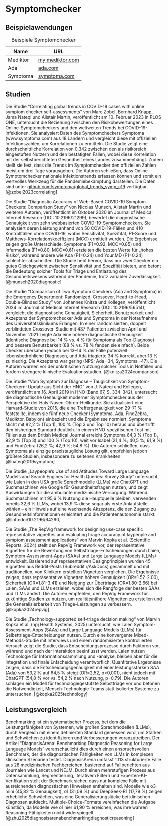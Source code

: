 # Symptomchecker

## Beispielawendungen

| Name      | URL                         |
|-----------|-----------------------------|
| Mediktor  | [my.mediktor.com](https://my.mediktor.com/de) |
| Ada       | [ada.com](https://ada.com/)             |
| Symptoma  | [symptoma.com](https://www.symptoma.com/) |

: Beispiele Symptomchecker

## Studien

Die Studie "Correlating global trends in COVID-19 cases with online symptom checker self-assessments" von Marc Zobel, Bernhard Knapp, Jama Nateqi und Alistair Martin, veröffentlicht am 10. Februar 2023 in PLOS ONE, untersucht die Beziehung zwischen den Risikobewertungen eines Online-Symptomcheckers und den weltweiten Trends bei COVID-19-Infektionen. Sie analysiert Daten des Symptomcheckers Symptoma (www.symptoma.com) aus 18 Ländern und vergleicht diese mit offiziellen Infektionszahlen, um Korrelationen zu ermitteln. Die Studie zeigt eine durchschnittliche Korrelation von 0,342 zwischen den als risikoreich eingestuften Nutzern und den bestätigten Fällen, wobei diese Korrelation mit der selbstberichteten Gesundheit eines Landes zusammenhängt. Zudem stellt sie fest, dass die Trends im Symptomchecker den offiziellen Zahlen meist um drei Tage vorausgehen. Die Autoren schließen, dass Online-Symptomchecker nationale Infektionstrends erfassen können und somit ein wertvolles Werkzeug für die Pandemiebekämpfung darstellen. Die Daten sind unter [github.com/symptoma/global_trends_symp_c19](https://github.com/symptoma/global_trends_symp_c19) verfügbar. [@zobel2023correlating]

Die Studie "Diagnostic Accuracy of Web-Based COVID-19 Symptom Checkers: Comparison Study" von Nicolas Munsch, Alistair Martin und weiteren Autoren, veröffentlicht im Oktober 2020 im Journal of Medical Internet Research (DOI: 10.2196/21299), bewertet die diagnostische Genauigkeit von zehn webbasierten COVID-19-Symptomcheckern. Sie analysiert deren Leistung anhand von 50 COVID-19-Fällen und 410 Kontrollfällen ohne COVID-19, wobei Sensitivität, Spezifität, F1-Score und Matthews-Korrelationskoeffizient (MCC) ermittelt wurden. Die Ergebnisse zeigen große Unterschiede: Symptoma (F1=0.92, MCC=0.85) und Infermedica (F1=0.80, MCC=0.61) erzielten die besten Werte für „hohes Risiko“, während andere wie Ada (F1=0.24) und Your.MD (F1=0.24) schlechter abschnitten. Die Studie hebt hervor, dass nur zwei Checker ein gutes Gleichgewicht zwischen Sensitivität und Spezifität bieten, und betont die Bedeutung solcher Tools für Triage und Entlastung des Gesundheitswesens während der Pandemie, trotz variabler Zuverlässigkeit. [@munsch2020diagnostic]

Die Studie "Comparison of Two Symptom Checkers (Ada and Symptoma) in the Emergency Department: Randomized, Crossover, Head-to-Head, Double-Blinded Study" von Johannes Knitza und Kollegen, veröffentlicht 2024 im Journal of Medical Internet Research (DOI: 10.2196/56514), vergleicht die diagnostische Genauigkeit, Sicherheit, Benutzbarkeit und Akzeptanz der Symptomchecker Ada und Symptoma in der Notaufnahme des Universitätsklinikums Erlangen. In einer randomisierten, doppelt verblindeten Crossover-Studie mit 437 Patienten zwischen April und November 2021 zeigte Ada eine höhere diagnostische Genauigkeit (identische Diagnose bei 14 % vs. 4 % für Symptoma als Top-Diagnose) und bessere Benutzbarkeit (88 % vs. 78 % fanden sie einfach). Beide Checker übersahen jedoch bei 13–14 % der Fälle potenziell lebensbedrohliche Diagnosen, und Ada triagierte 34 % korrekt, aber 13 % zu niedrig. Die Akzeptanz war gering (NPS: Ada –34, Symptoma –47). Die Autoren warnen vor der unkritischen Nutzung solcher Tools in Notfällen und fordern strengere klinische Evaluationsstudien. [@knitza2024comparison]

Die Studie "Vom Symptom zur Diagnose – Tauglichkeit von Symptom-Checkern: Update aus Sicht der HNO" von J. Nateqi und Kollegen, veröffentlicht am 16. April 2019 in HNO (Band 67, S. 334–342), untersucht die diagnostische Genauigkeit moderner Symptomchecker aus der Perspektive der Hals-Nasen-Ohren-Heilkunde. Sie aktualisiert eine Harvard-Studie von 2015, die eine Treffergenauigkeit von 29–71 % feststellte, indem sie fünf neue Checker (Symptoma, Ada, FindZebra, Mediktor, Babylon) einbezieht und die Ergebnisse normiert. Symptoma sticht mit 82,2 % (Top 1), 100 % (Top 3 und Top 10) heraus und übertrifft den bisherigen Standard deutlich. In einem HNO-spezifischen Test mit Fällen aus dem British Medical Journal erreicht Symptoma 64,3 % (Top 1), 92,9 % (Top 3) und 100 % (Top 10), weit vor Isabel (21,4 %; 40,5 %; 61,9 %) und FindZebra (26,2 %; 42,9 %; 54,8 %). Die Autoren schließen, dass Symptoma als einzige praxistaugliche Lösung gilt, empfehlen jedoch größere Studien, insbesondere zu seltenen Krankheiten. [@nateqi2019symptom]

Die Studie „Laypeople’s Use of and Attitudes Toward Large Language Models and Search Engines for Health Queries: Survey Study“ untersucht, wie Laien in den USA große Sprachmodelle (LLMs) wie ChatGPT und Suchmaschinen wie Google für Gesundheitsfragen nutzen, und zeigt Auswirkungen für die ambulante medizinische Versorgung. Während Suchmaschinen mit 95,6 % Nutzung die Hauptquelle bleiben, verwenden bereits 32,6 % LLMs, wobei 13,9 % diese sogar als erste Anlaufstelle wählen – ein Hinweis auf eine wachsende Akzeptanz, die den Zugang zu Gesundheitsinformationen erleichtert und die Patientenautonomie stärkt. [@info:doi/10.2196/64290]

Die Studie „The RepVig framework for designing use-case specific representative vignettes and evaluating triage accuracy of laypeople and symptom assessment applications“ von Marvin Kopka et al. (Scientific Reports, 2024) stellt den RepVig Framework vor, der repräsentative Vignetten für die Bewertung von Selbsttriage-Entscheidungen durch Laien, Symptom-Assessment-Apps (SAAs) und Large Language Models (LLMs) entwickelt. Basierend auf repräsentativen Designprinzipien wurden 45 Vignetten aus Reddit-Posts (Subreddit r/AskDocs) gesammelt und mit traditionellen, von Klinikern erstellten Vignetten verglichen. Die Ergebnisse zeigen, dass repräsentative Vignetten höhere Genauigkeit (OR=1.52-2.00), Sicherheit (OR=1.81-3.41) und Neigung zur Übertriage (OR=1.80-2.66) bei Laien, SAAs und LLMs erzielen, wobei sich die Rangfolge der besten SAAs und LLMs ändert. Die Autoren empfehlen, den RepVig Framework für zukünftige Studien zu nutzen, um realitätsnähere Vignetten zu erstellen und die Generalisierbarkeit von Triage-Leistungen zu verbessern. [@kopka2024repvig]

Die Studie „Technology-supported self-triage decision making“ von Marvin Kopka et al. (npj Health Systems, 2025) untersucht, wie Laien Symptom-Assessment-Apps (SAAs) und Large Language Models (LLMs) für Selbsttriage-Entscheidungen nutzen. Durch eine konvergente Mixed-Methods-Studie mit Interviews und einem randomisierten kontrollierten Versuch zeigt die Studie, dass Entscheidungsprozesse durch Faktoren vor, während und nach der Interaktion beeinflusst werden. Laien nutzen Technologie für Informationssammlung und -analyse, bleiben aber für die Integration und finale Entscheidung verantwortlich. Quantitative Ergebnisse zeigen, dass die Entscheidungsgenauigkeit mit einer leistungsstarken SAA (Ada) von 53,2 % auf 64,5 % steigt (OR=2,52, p<0,001), nicht jedoch mit ChatGPT (54,8 % vor vs. 54,2 % nach Nutzung, p=0,79). Die Autoren schlagen ein Modell für technologiegestützte Selbsttriage vor und betonen die Notwendigkeit, Mensch-Technologie-Teams statt isolierter Systeme zu untersuchen. [@kopka2025technology]

## Leistungsvergleich

Benchmarking ist ein systematischer Prozess, bei dem die Leistungsfähigkeit von Systemen, wie großen Sprachmodellen (LLMs), durch Vergleich mit einem definierten Standard gemessen wird, um Stärken und Schwächen zu identifizieren und Verbesserungen voranzutreiben. Der Artikel "DiagnosisArena: Benchmarking Diagnostic Reasoning for Large Language Models" veranschaulicht dies durch einen anspruchsvollen Benchmark, der die diagnostischen Fähigkeiten von LLMs in komplexen klinischen Szenarien testet. DiagnosisArena umfasst 1.113 strukturierte Fälle aus 28 medizinischen Fachbereichen, basierend auf Fallberichten aus Journalen wie Lancet und NEJM. Durch einen mehrstufigen Prozess aus Datensammlung, Segmentierung, iterativem Filtern und Experten-KI-Verifikation stellt der Benchmark sicher, dass nur komplexe Fälle mit ausreichenden diagnostischen Hinweisen enthalten sind. Modelle wie o3-mini (45,82 % Genauigkeit), o1 (31,09 %) und DeepSeek-R1 (17,79 %) zeigen erhebliche Schwächen, was eine Generalisierungslücke bei klinischen Diagnosen aufdeckt. Multiple-Choice-Formate vereinfachen die Aufgabe künstlich, da Modelle wie o1 hier 61,90 % erreichen, was ihre wahren Reasoning-Fähigkeiten nicht widerspiegelt. [@zhu2025diagnosisarenabenchmarkingdiagnosticreasoning]
